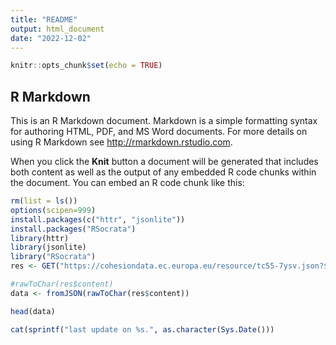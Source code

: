 ```yaml
---
title: "README"
output: html_document
date: "2022-12-02"
---
```


```r
knitr::opts_chunk$set(echo = TRUE)
```

## R Markdown

This is an R Markdown document. Markdown is a simple formatting syntax for authoring HTML, PDF, and MS Word documents. For more details on using R Markdown see <http://rmarkdown.rstudio.com>.

When you click the **Knit** button a document will be generated that includes both content as well as the output of any embedded R code chunks within the document. You can embed an R code chunk like this:

```r
rm(list = ls())
options(scipen=999)
install.packages(c("httr", "jsonlite"))
install.packages("RSocrata")
library(httr)
library(jsonlite)
library("RSocrata")
res <- GET("https://cohesiondata.ec.europa.eu/resource/tc55-7ysv.json?$limit=1000")

#rawToChar(res$content)
data <- fromJSON(rawToChar(res$content))

head(data)

cat(sprintf("last update on %s.", as.character(Sys.Date()))
```


